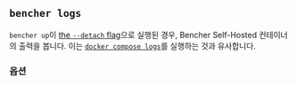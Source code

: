 
## `bencher logs`

`bencher up`이 [the `--detach` flag][detach flag]으로 실행된 경우, Bencher Self-Hosted 컨테이너의 출력을 봅니다. 이는 [`docker compose logs`][docker compose logs]를 실행하는 것과 유사합니다.

<BencherLogsCmd />

[docker compose logs]: https://docs.docker.com/reference/cli/docker/compose/logs/

[detach flag]: #--detach

<LogsService />

### 옵션

<Help />